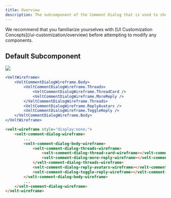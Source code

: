```yaml
---
title: Overview
description: The subcomponent of the Comment Dialog that is used to show all Comment Replies as well as the Comment Composer.
---
```



<Note>
We recommend that you familiarize yourselves with [UI Customization Concepts](/ui-customization/overview) before attempting to modify any components.
</Note>


## Default Subcomponent

![](/images/customization/velt-comment-dialog-sub-6.png)

<RequestExample>

```jsx React / Next.js
<VeltWireframe>
    <VeltCommentDialogWireframe.Body>
        <VeltCommentDialogWireframe.Threads>
            <VeltCommentDialogWireframe.ThreadCard />
            <VeltCommentDialogWireframe.MoreReply />
        </VeltCommentDialogWireframe.Threads>
        <VeltCommentDialogWireframe.ReplyAvatars />
        <VeltCommentDialogWireframe.ToggleReply />
    </VeltCommentDialogWireframe.Body>
</VeltWireframe>
```

```HTML HTML
<velt-wireframe style="display:none;">
    <velt-comment-dialog-wireframe>
        ...
        <velt-comment-dialog-body-wireframe>
            <velt-comment-dialog-threads-wireframe>
                <velt-comment-dialog-thread-card-wireframe></velt-comment-dialog-thread-card-wireframe>
                <velt-comment-dialog-more-reply-wireframe></velt-comment-dialog-more-reply-wireframe>
            </velt-comment-dialog-threads-wireframe>
            <velt-comment-dialog-reply-avatars-wireframe></velt-comment-dialog-reply-avatars-wireframe>
            <velt-comment-dialog-toggle-reply-wireframe></velt-comment-dialog-toggle-reply-wireframe>
        </velt-comment-dialog-body-wireframe>
        ...
    </velt-comment-dialog-wireframe>
</velt-wireframe>
```
</RequestExample>

